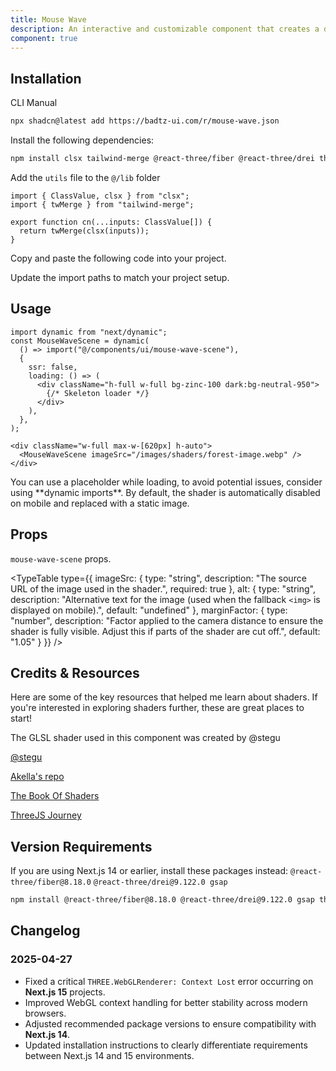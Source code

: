 ```yaml
---
title: Mouse Wave
description: An interactive and customizable component that creates a dynamic wave effect responding to mouse movements, perfect for immersive backgrounds.
component: true
---
```


<ComponentPreview
  name="mouse-wave-demo"
  className="[&_.preview>[data-orientation=vertical]]:sm:max-w-[80%] **:[.preview]:min-h-[400px]"
  description="An interactive and customizable component that creates a dynamic wave effect responding to mouse movements, perfect for immersive backgrounds."
  align="center"
/>

## Installation

<CodeTabs>

<TabsList>
  <TabsTrigger value="cli">CLI</TabsTrigger>
  <TabsTrigger value="manual">Manual</TabsTrigger>
</TabsList>

<TabsContent value="cli">

```bash
npx shadcn@latest add https://badtz-ui.com/r/mouse-wave.json
```

</TabsContent>

<TabsContent value="manual">

<Steps>

<Step>Install the following dependencies:</Step>

```bash
npm install clsx tailwind-merge @react-three/fiber @react-three/drei three
```

<Step>Add the `utils` file to the `@/lib` folder</Step>
  ```tsx showLineNumbers
  import { ClassValue, clsx } from "clsx";
  import { twMerge } from "tailwind-merge";

  export function cn(...inputs: ClassValue[]) {
    return twMerge(clsx(inputs));
  }
  ```

<Step>Copy and paste the following code into your project.</Step>

<ComponentSource name="mouse-wave" title="components/ui/mouse-wave.tsx" />

<ComponentSource name="mouse-wave" className="mt-20" fileName="mouse-wave-shader" title="components/ui/mouse-wave-shader.tsx" />

<ComponentSource name="mouse-wave" className="mt-20" fileName="mouse-wave-scene" title="components/ui/mouse-wave-scene.tsx" />


<Step>Update the import paths to match your project setup.</Step>

</Steps>

</TabsContent>

</CodeTabs>

## Usage

```tsx showLineNumbers
import dynamic from "next/dynamic";
const MouseWaveScene = dynamic(
  () => import("@/components/ui/mouse-wave-scene"),
  {
    ssr: false,
    loading: () => (
      <div className="h-full w-full bg-zinc-100 dark:bg-neutral-950">
        {/* Skeleton loader */}
      </div>
    ),
  },
);
```

```tsx showLineNumbers
<div className="w-full max-w-[620px] h-auto">
  <MouseWaveScene imageSrc="/images/shaders/forest-image.webp" />
</div>
```

<Callout>
You can use a placeholder while loading, to avoid potential issues, consider using **dynamic imports**.
</Callout>

<Callout>
By default, the shader is automatically disabled on mobile and replaced with a static image.
</Callout>

## Props

`mouse-wave-scene` props.

<TypeTable
  type={{
    imageSrc: {
      type: "string",
      description: "The source URL of the image used in the shader.",
      required: true
    },
    alt: {
      type: "string",
      description: "Alternative text for the image (used when the fallback `<img>` is displayed on mobile).",
      default: "undefined"
    },
    marginFactor: {
      type: "number",
      description: "Factor applied to the camera distance to ensure the shader is fully visible. Adjust this if parts of the shader are cut off.",
      default: "1.05"
    }
  }}
/>


## Credits & Resources 

Here are some of the key resources that helped me learn about shaders.
If you're interested in exploring shaders further, these are great places to start!

The GLSL shader used in this component was created by @stegu

[@stegu](https://github.com/stegu/)
>
[Akella's repo](https://github.com/akella/)
>
[The Book Of Shaders](https://thebookofshaders.com/?lan=jp)
>
[ThreeJS Journey](https://threejs-journey.com/)

## Version Requirements

If you are using Next.js 14 or earlier, install these packages instead:
`@react-three/fiber@8.18.0` `@react-three/drei@9.122.0 gsap`

```bash
npm install @react-three/fiber@8.18.0 @react-three/drei@9.122.0 gsap three
```

## Changelog

### 2025-04-27

- Fixed a critical `THREE.WebGLRenderer: Context Lost` error occurring on **Next.js 15** projects.
- Improved WebGL context handling for better stability across modern browsers.
- Adjusted recommended package versions to ensure compatibility with **Next.js 14**.
- Updated installation instructions to clearly differentiate requirements between Next.js 14 and 15 environments.
